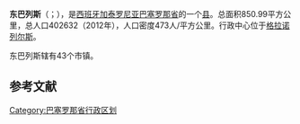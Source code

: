 {{Infobox settlement
| name                    = 东巴列斯
| native_name             = Vallés Oriental
| settlement_type         = 县
| image_skyline           = Embassament santa fe.jpg
| imagesize               = 
| image_caption           = 
| image_flag              = 
| flag_size               = 
| image_shield            = 
| shield_size             = 
| image_map               = Localització del Vallès Oriental.svg
| map_caption             = 在巴塞罗那省得位置
| pushpin_map             = Spain
| pushpin_label_position  = 
| pushpin_map_caption     = 在西班牙的位置
| latd  =41   |latm  =38  |lats  =47 |latNS  = N 
| longd =2   |longm =18 |longs =28 |longEW = E 
| coordinates_type        = region:ES_type:city
| coordinates_display     = inline,title
| subdivision_type        = 国家
| subdivision_name        = 西班牙
| subdivision_type1       = [[西班牙行政区划|自治区]]
| subdivision_name1       = [[加泰罗尼亚|加泰罗尼亚]]
| subdivision_type2       = [[省_(西班牙)|省]]
| subdivision_name2       = [[巴塞罗那省|巴塞罗那省]]
| area_total_km2          = 850.99
| population_total        = 402632
| population_as_of        = 2012年
| population_density_km2  = auto
| website                 = 
| footnotes               = 
}}
'''东巴列斯'''（{{lang-es|Vallés Oriental}}；{{lang-ca|Vallès Oriental}}），是[[西班牙|西班牙]][[加泰罗尼亚|加泰罗尼亚]][[巴塞罗那省|巴塞罗那省]]的一个[[县_(西班牙)|县]]。总面积850.99平方公里，总人口402632（2012年），人口密度473人/平方公里。行政中心位于[[格拉诺列尔斯|格拉诺列尔斯]]。

东巴列斯辖有43个市镇。

==参考文献==
{{reflist}}

[[Category:巴塞罗那省行政区划|Category:巴塞罗那省行政区划]]